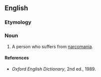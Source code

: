 ==English==

===Etymology===
{{prefix|en|narco|maniac}}

===Noun===
{{en-noun}}

# A person who suffers from [[narcomania]].

====References====
* ''Oxford English Dictionary'', 2nd ed., 1989.